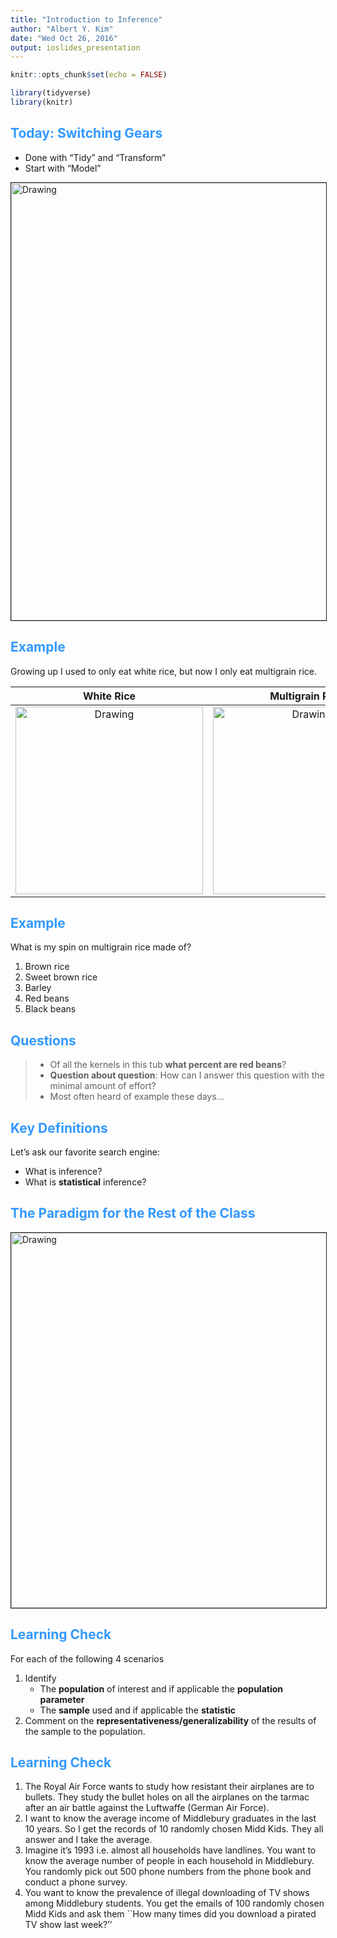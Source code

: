 ```yaml
---
title: "Introduction to Inference"
author: "Albert Y. Kim"
date: "Wed Oct 26, 2016"
output: ioslides_presentation
---
```


<style>
h2 { 
 color: #3399ff;		
}
h3 { 
 color: #3399ff;		
}
slides > slide.backdrop {
  background: white;
}
</style>

```r
knitr::opts_chunk$set(echo = FALSE)
```

```r
library(tidyverse)
library(knitr)
```





## Today: Switching Gears

* Done with "Tidy" and "Transform"
* Start with "Model"

<img src="../figure/pipeline.png" alt="Drawing" style="width: 700px;" border="1"/>





## Example

Growing up I used to only eat white rice, but now I only eat multigrain rice.

White Rice           |  Multigrain Rice
:-------------------------:|:-------------------------:
<img src="../figure/white_rice.jpeg" alt="Drawing" style="width: 300px;"/>  |  <img src="../figure/japgokbap.jpg" alt="Drawing" style="width: 300px;"/>





## Example

What is my spin on multigrain rice made of?

1. Brown rice
1. Sweet brown rice
1. Barley
1. Red beans
1. Black beans





## Questions

> * Of all the kernels in this tub **what percent are red beans**?
> * **Question about question**: How can I answer this question with the minimal amount of effort?
> * Most often heard of example these days...




## Key Definitions

Let's ask our favorite search engine:

* What is inference?
* What is **statistical** inference?





## The Paradigm for the Rest of the Class

<img src="../figure/target-population.jpg" alt="Drawing" style="width: 600px;" border="1"/>





## Learning Check

For each of the following 4 scenarios 

1. Identify
    + The **population** of interest and if applicable the **population parameter**
    + The **sample** used and if applicable the **statistic**
1. Comment on the **representativeness/generalizability** of the results of the sample to the population.





## Learning Check

1. The Royal Air Force wants to study how resistant their airplanes are to bullets. They study the bullet holes on all the airplanes on the tarmac after an air battle against the Luftwaffe (German Air Force).
1. I want to know the average income of Middlebury graduates in the last 10 years.  So I get the records of 10 randomly chosen Midd Kids.  They all answer and I take the average.
1. Imagine it's 1993 i.e. almost all households have landlines.  You want to know the average number of people in each household in Middlebury.  You randomly pick out 500 phone numbers from the phone book and conduct a phone survey.
1. You want to know the prevalence of illegal downloading of TV shows among Middlebury students.  You get the emails of 100 randomly chosen Midd Kids and ask them ``How many times did you download a pirated TV show last week?''

























